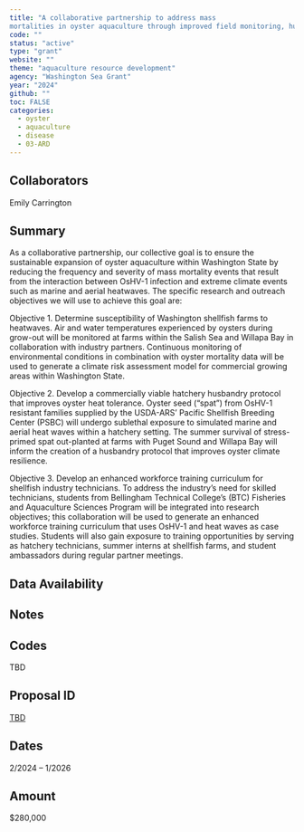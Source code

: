 ```yaml
---
title: "A collaborative partnership to address mass
mortalities in oyster aquaculture through improved field monitoring, husbandry practices, and workforce development"
code: ""
status: "active"
type: "grant"
website: ""
theme: "aquaculture resource development"
agency: "Washington Sea Grant"
year: "2024"
github: ""
toc: FALSE
categories:
  - oyster
  - aquaculture
  - disease
  - 03-ARD
---
```


## Collaborators

Emily Carrington

## Summary

As a collaborative partnership, our collective goal is to ensure the sustainable expansion of oyster aquaculture within Washington State by reducing the frequency and severity of mass mortality events that result from the interaction between OsHV-1 infection and extreme climate events such as marine and aerial heatwaves. The specific research and outreach objectives we will use to achieve this goal are:

Objective 1. Determine susceptibility of Washington shellfish farms to heatwaves. Air and water temperatures experienced by oysters during grow-out will be monitored at farms within the Salish Sea and Willapa Bay in collaboration with industry partners. Continuous monitoring of environmental conditions in combination with oyster mortality data will be used to generate a climate risk assessment model for commercial growing areas within Washington State.

Objective 2. Develop a commercially viable hatchery husbandry protocol that improves oyster heat tolerance. Oyster seed ("spat") from OsHV-1 resistant families supplied by the USDA-ARS' Pacific Shellfish Breeding Center (PSBC) will undergo sublethal exposure to simulated marine and aerial heat waves within a hatchery setting. The summer survival of stress-primed spat out-planted at farms with Puget Sound and Willapa Bay will inform the creation of a husbandry protocol that improves oyster climate resilience.

Objective 3. Develop an enhanced workforce training curriculum for shellfish industry technicians. To address the industry's need for skilled technicians, students from Bellingham Technical College's (BTC) Fisheries and Aquaculture Sciences Program will be integrated into research objectives; this collaboration will be used to generate an enhanced workforce training curriculum that uses OsHV-1 and heat waves as case studies. Students will also gain exposure to training opportunities by serving as hatchery technicians, summer interns at shellfish farms, and student ambassadors during regular partner meetings.

## Data Availability


## Notes

::: panel-tabset
## Codes

TBD

## Proposal ID

[TBD](https://d.pr/f/dIGn9L)

## Dates

2/2024 -- 1/2026

## Amount

$280,000

:::